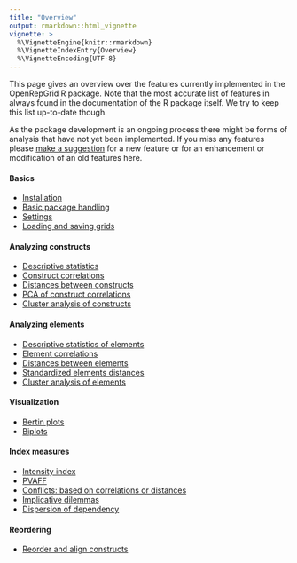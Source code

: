 ```yaml
---
title: "Overview"
output: rmarkdown::html_vignette
vignette: >
  %\VignetteEngine{knitr::rmarkdown}
  %\VignetteIndexEntry{Overview}
  %\VignetteEncoding{UTF-8}
---
```


This page gives an overview over the features currently implemented in the OpenRepGrid R package. Note that the most accurate list of features in always found in the documentation of the R package itself. We try to keep this list up-to-date though. 

As the package development is an ongoing process there might be forms of analysis that have not yet been implemented. If you miss any features please [make a suggestion](contribute.html) for a new feature or for an enhancement or modification of an old features here.


#### Basics

* [Installation](web/installation.html)
* [Basic package handling](web/basic_operations.html)
* [Settings](web/settings.html)
* [Loading and saving grids](web/loading.html)

#### Analyzing constructs

* [Descriptive statistics](web/descriptives.html)
* [Construct correlations](web/constructs-correlation.html)
* [Distances between constructs](web/constructs-distances.html)
* [PCA of construct correlations](web/constructs-pca.html)
* [Cluster analysis of constructs](web/clustering.html)

#### Analyzing elements

* [Descriptive statistics of elements](web/descriptives.html)
* [Element correlations](web/elements-correlation.html)
* [Distances between elements](web/elements-distances.html)
* [Standardized elements distances](web/elements-distances-standardized.html)
* [Cluster analysis of elements](web/clustering.html)

#### Visualization

* [Bertin plots](web/visualization-bertin.html)
* [Biplots](web/visualization-biplot.html)

#### Index measures

* [Intensity index](web/measures-intensity.html)
* [PVAFF](web/measures-pvaff.html)
* [Conflicts: based on correlations or distances](web/measures-conflict.html)
* [Implicative dilemmas](web/measures-implicative.html)
* [Dispersion of dependency](web/measures-dispersion.html)

#### Reordering 

* [Reorder and align constructs](web/reordering.html)
